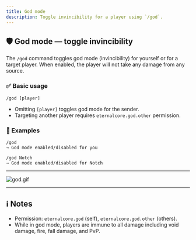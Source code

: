 ```yaml
---
title: God mode
description: Toggle invincibility for a player using `/god`.
---
```


## 🛡️ God mode — toggle invincibility

The `/god` command toggles god mode (invincibility) for yourself or for a target player. When enabled, the player will not take any damage from any source.

### ✅ Basic usage

```text
/god [player]
```

- Omitting `[player]` toggles god mode for the sender.
- Targeting another player requires `eternalcore.god.other` permission.

### 🎯 Examples

```text
/god
→ God mode enabled/disabled for you

/god Notch
→ God mode enabled/disabled for Notch
```

---

![god.gif](/docs/eternalcore/god.gif)

---

## ℹ️ Notes

- Permission: `eternalcore.god` (self), `eternalcore.god.other` (others).
- While in god mode, players are immune to all damage including void damage, fire, fall damage, and PvP.
